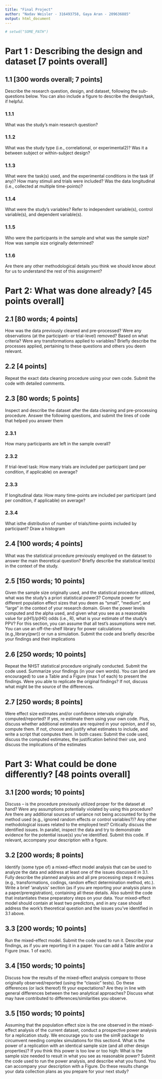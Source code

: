 ```yaml
---
title: "Final Project"
author: "Nadav Weisler - 316493758, Gaya Aran - 209636885"
output: html_document
---
```


```r
# setwd("SOME_PATH")
```

# Part 1 : Describing the design and dataset [7 points overall]

## 1.1 [300 words overall; 7 points]

Describe the research question, design, and dataset, following the sub-questions 
below. You can also include a figure to describe the design/task, if helpful. 

### 1.1.1 
What was the study’s main research question?

### 1.1.2
What was the study type (i.e., correlational, or experimental2)? Was it a 
between subject or within-subject design?

### 1.1.3 
What were the task(s) used, and the experimental conditions in the task 
(if any)? How many stimuli and trials were included? Was the data longitudinal
(i.e., collected at multiple time-points)?

### 1.1.4 
What were the study’s variables? Refer to independent variable(s), control
variable(s), and dependent variable(s).

### 1.1.5
Who were the participants in the sample and what was the sample size? How was
sample size originally determined?

### 1.1.6 
Are there any other methodological details you think we should know about for 
us to understand the rest of this assignment?




# Part 2: What was done already? [45 points overall]

## 2.1 [80 words; 4 points]

How was the data previously cleaned and pre-processed? Were any observations 
(at the participant- or trial-level) removed? Based on what criteria? Were any 
transformations applied to variables? Briefly describe the processes applied,
pertaining to these questions and others you deem
relevant. 

## 2.2 [4 points]

Repeat the exact data cleaning procedure using your own code. Submit the code 
with detailed comments. 

## 2.3 [80 words; 5 points]

Inspect and describe the dataset after the data cleaning and pre-processing 
procedure. Answer the following questions, and submit the lines of code that
helped you answer them 

### 2.3.1 

How many participants are left in the sample overall? 

### 2.3.2

If trial-level task: How many trials are included per participant (and per 
condition, if applicable) on average?

### 2.3.3

If longitudinal data: How many time-points are included per participant (and per
condition, if applicable) on average?

### 2.3.4

What isthe distribution of number of trials/time-points included by participant? 
Draw a histogram

## 2.4 [100 words; 4 points]

What was the statistical procedure previously employed on the dataset to answer 
the main theoretical question? Briefly describe the statistical test(s) in the
context of the study.

## 2.5 [150 words; 10 points]

Given the sample size originally used, and the statistical procedure utilized, 
what was the study’s a priori statistical power3? Compute power for different 
population effect sizes that you deem as “small”, “medium”, and “large” in the 
context of your research domain. Given the power levels computed and the alpha 
used, and given what you see as a reasonable value for p(H1)/p(H0) odds 
(i.e., R), what is your estimate of the study’s PPV? For this section, you can 
assume that all test’s assumptions were met. You can use an off-the-shelf 
library for power calculations (e.g.,library(pwr)) or run a simulation. 
Submit the code and briefly describe your findings and their implications

## 2.6 [250 words; 10 points]

Repeat the NHST statistical procedure originally conducted. Submit the code 
used. Summarize your findings (in your own words). You can (and are encouraged)
to use a Table and a Figure (max 1 of each) to present the findings. Were you 
able to replicate the original findings? If not, discuss what might be the 
source of the differences.

## 2.7 [250 words; 8 points]

Were effect size estimates and/or confidence intervals originally 
computed/reported? If yes, re estimate them using your own code. Plus, discuss
whether additional estimates are required in your opinion, and if so, compute
them. If not, choose and justify what estimates to include, and write a
script that computes them. In both cases: Submit the code used, discuss the 
computed estimates, the justification behind their use, and discuss the 
implications of the estimates



# Part 3: What could be done differently? [48 points overall]

## 3.1 [200 words; 10 points]

Discuss – is the procedure previously utilized proper for the dataset at hand?
Were any assumptions potentially violated by using this procedure? Are there any
additional sources of variance not being accounted for by the method used 
(e.g., ignored random effects or control variables?)? Any other methodological 
issues related to the employed test? Critically discuss the identified issues. 
In parallel, inspect the data and try to demonstrate evidence for the potential
issue(s) you’ve identified. Submit this code. If relevant, accompany your 
description with a figure.

## 3.2  [200 words; 8 points]

Identify (some type of) a mixed-effect model analysis that can be used to 
analyze the data and address at least one of the issues discussed in 3.1. 
Fully describe the planned analysis and all pre processing steps it requires 
(e.g., transformations, codings, random effect determination method,
etc.). Write a brief ‘analysis’ section (as if you are reporting your 
analysis plans in a paper/preregistration), containing all these details.
Also submit the code that instantiates these preparatory steps on your data. 
Your mixed-effect model should contain at least two predictors, and in any case
should address the work’s theoretical question and the issues you’ve identified
in 3.1 above. 

## 3.3  [200 words; 10 points]

Run the mixed-effect model. Submit the code used to run it. Describe your 
findings, as if you are reporting it in a paper. You can add a Table and/or a 
Figure (max. 1 of each).

## 3.4 [150 words; 10 points]

Discuss how the results of the mixed-effect analysis compare to those originally
observed/reported (using the “classic” tests). Do these differences (or lack 
thereof) fit your expectations? Are they in line with general differences 
between the two analytical approaches? Discuss what may have contributed to 
differences/similarities you observe.

## 3.5 [150 words; 10 points]

Assuming that the population effect size is the one observed in the mixed-effect
analysis of the current dataset, conduct a prospective power analysis for a 
replication study. We encourage you to use the simR package to circumvent 
needing complex simulations for this section4. What is the power of a 
replication with an identical sample size (and all other design properties)? 
If you think this power is too low or too high: What is the sample size needed
to result in what you see as reasonable power? Submit the code used to run the 
power analysis, and describe what you found. You can accompany your description
with a Figure. Do these results change your data collection plans as you prepare
for your next study?

